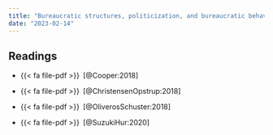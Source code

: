 ```yaml
---
title: "Bureaucratic structures, politicization, and bureaucratic behavior"
date: "2023-02-14"
---
```


## Readings

- {{< fa file-pdf >}}&ensp;[@Cooper:2018]

- {{< fa file-pdf >}}&ensp;[@ChristensenOpstrup:2018]

- {{< fa file-pdf >}}&ensp;[@OliverosSchuster:2018]

- {{< fa file-pdf >}}&ensp;[@SuzukiHur:2020]
